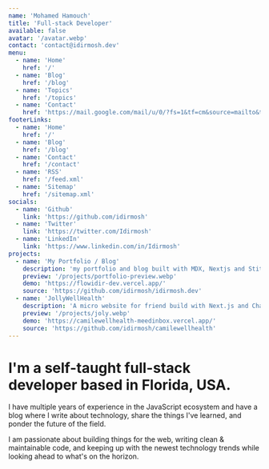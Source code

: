```yaml
---
name: 'Mohamed Hamouch'
title: 'Full-stack Developer'
available: false
avatar: '/avatar.webp'
contact: 'contact@idirmosh.dev'
menu:
  - name: 'Home'
    href: '/'
  - name: 'Blog'
    href: '/blog'
  - name: 'Topics'
    href: '/topics'
  - name: 'Contact'
    href: 'https://mail.google.com/mail/u/0/?fs=1&tf=cm&source=mailto&to=contact@idirmosh.dev'
footerLinks:
  - name: 'Home'
    href: '/'
  - name: 'Blog'
    href: '/blog'
  - name: 'Contact'
    href: '/contact'
  - name: 'RSS'
    href: '/feed.xml'
  - name: 'Sitemap'
    href: '/sitemap.xml'
socials:
  - name: 'Github'
    link: 'https://github.com/idirmosh'
  - name: 'Twitter'
    link: 'https://twitter.com/Idirmosh'
  - name: 'LinkedIn'
    link: 'https://www.linkedin.com/in/Idirmosh'
projects:
  - name: 'My Portfolio / Blog'
    description: 'my portfolio and blog built with MDX, Nextjs and Stitches.'
    preview: '/projects/portfolio-preview.webp'
    demo: 'https://flowidir-dev.vercel.app/'
    source: 'https://github.com/idirmosh/idirmosh.dev'
  - name: 'JollyWellHealth'
    description: 'A micro website for friend build with Next.js and ChakraUI.'
    preview: '/projects/joly.webp'
    demo: 'https://camilewellhealth-meedinbox.vercel.app/'
    source: 'https://github.com/idirmosh/camilewellhealth'
---
```


#

# I'm a self-taught full-stack developer based in Florida, USA.

I have multiple years of experience in the JavaScript ecosystem and have a blog where I write about technology, share the things I've learned, and ponder the future of the field.

I am passionate about building things for the web, writing clean & maintainable code, and keeping up with the newest technology trends while looking ahead to what's on the horizon.
